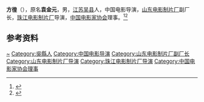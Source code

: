 '''方徨'''（{{bd|1915年||2005年|}}），原名'''袁金元'''，男，[[江苏|江苏]][[吴县|吴县]]人，中国电影导演，[[山东电影制片厂|山东电影制片厂]]副厂长，[[珠江电影制片厂|珠江电影制片厂]]导演，[[中国电影家协会|中国电影家协会]]理事。<ref>{{Cite book|title=中国近现代人物别名词典|author=徐为民编|publisher=沈阳出版社|year=1993|isbn=|location=沈阳|pages=}}</ref><ref>{{Cite book|title=苏州历代人物大辞典|author=李峰, 汤钰林编著|publisher=上海辞书出版社|year=2016|isbn=|location=上海|pages=}}</ref>

== 参考资料 ==
{{reflist}}

{{Navboxes
| title  = 方徨在[[中国电影家协会|中国电影家协会]]的职务
| list1  =
{{中国电影工作者协会第三届理事会}}
{{中国电影家协会第四届理事会}}
}}

{{Authority control}}
{{DEFAULTSORT:Fang}}
[[Category:袁姓|~]]
[[Category:吳縣人|Category:吳縣人]]
[[Category:中国电影导演|Category:中国电影导演]]
[[Category:山东电影制片厂副厂长|Category:山东电影制片厂副厂长]]
[[Category:山东电影制片厂导演|Category:山东电影制片厂导演]]
[[Category:珠江电影制片厂导演|Category:珠江电影制片厂导演]]
[[Category:中国电影家协会理事|Category:中国电影家协会理事]]

{{中国人物小作品}}